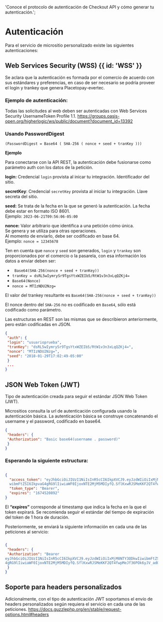 
  'Conoce el protocolo de autenticación de Checkout API y cómo generar tu autenticación.';
  
# Autenticación

Para el servicio de micrositio personalizado existe las siguientes autenticaciones:

## Web Services Security (WSS)  {{ id: 'WSS' }}

Se aclara que la autenticación es formada por el comercio de acuerdo con sus estándares
y preferencias, en caso de ser necesario se podría proveer el login y trankey que genera
Placetopay-evertec.

### Ejemplo de autenticación:

Todas las solicitudes al web deben ser autenticadas con Web Services Security
UsernameToken Profile 1.1.
https://groups.oasis-open.org/higherlogic/ws/public/document?document_id=13392

### Usando PasswordDigest

`(PasswordDigest = Base64 ( SHA-256 ( nonce + seed + tranKey )))`

**Ejemplo**

Para conectarse con la API REST, la autenticación debe fusionarse como parámetro
auth con los datos de la petición.

**login:** Credencial `login` provista al inicar tu integración. Identificador del sitio.

**secretKey**: Credencial `secretKey` provista al iniciar tu integración. Llave secreta del sitio.

**seed:** Se trata de la fecha en la que se generó la autenticación. La fecha debe estar en formato ISO 8601.    
Ejemplo: `2023-06-21T09:56:06-05:00`

**nonce:** Valor arbitrario que identifica a una petición cómo única.   
Se genera y se utiliza para otras operaciones.   
Al momento de enviarlo, debe ser codificado en base 64.   
Ejemplo: `nonce = 12345678`

Ten en cuenta que `nonce` y `seed` son generados, `login` y `trankey` son proporcionados por
el comercio o la pasarela, con esa información los datos a enviar deben ser:

- ` Base64(SHA-256(nonce + seed + tranKey))`  
- `tranKey = dsRL5wIymrySr9TgsYtxWZEIb5/RtW1v3n3xLqQZKj4=`  
- ` Base64(Nonce) `  
- `nonce = MTIzNDU2Nzg=`  

El valor del trankey resultante es `Base64(SHA-256(nonce + seed + tranKey))`


El nonce dentro del `SHA-256` no es codificado en `Base64`, sólo está codificado como
parámetro.

Las estructuras en REST son las mismas que se describieron anteriormente, pero están
codificadas en JSON.

``` json {{ 'title': 'Autenticación de Ejemplo' }}
{
 "auth": {
 "login": "usuarioprueba",
 "tranKey": "dsRL5wIymrySr9TgsYtxWZEIb5/RtW1v3n3xLqQZKj4=",
 "nonce": "MTIzNDU2Nzg=",
 "seed": "2018-01-29T17:02:49-05:00"
 }
 ...
}
```

## JSON Web Token (JWT) 
Tipo de autenticación creada para seguir el estándar JSON Web Token (JWT). 

<CenteredContainer>
  <ImageZoom
      src="/Json_web_token (JWT).png"
      alt="diagrama flujo token"
      className="w-full h-auto shadow rounded-md my-0 transition-transform duration-300 ease-in-out cursor-pointer hover:scale-110 focus:scale-110" 
  />
</CenteredContainer>

Micrositios consulta la url de autenticación configurada usando la autenticación básica.
La autenticación básica se construye concatenando el username y el password,
codificado en base64.

``` json
{
 "headers": {
 "Authorization": "Basic base64(username . password)"
 }
}
```

### Esperando la siguiente estructura:
``` json 

{
  "access_token": "eyJhbGciOiJIUzI1NiIsInR5cCI6IkpXVCJ9.eyJzdWIiOiIxMjM0NTY3ODkwIi
  wibmFtZSI6IkpvaG4gRG9lIiwiaWF0IjoxNTE2MjM5MDIyfQ.SflKxwRJSMeKKF2QT4fwpMeJf36POk6yJV_adQssw5c",
  "token_type": "Bearer",
  "expires": "1674520892"
}

```

El **“expires”** corresponde al timestamp que indica la fecha en la que el token expirará.
Se recomienda seguir el estándar del tiempo de expiración del token de 1 hora de
duración.

Posteriormente, se enviará la siguiente información en cada una de las peticiones al
servicio:

``` json 

{
 "headers": {
 "Authorization": "Bearer
eyJhbGciOiJIUzI1NiIsInR5cCI6IkpXVCJ9.eyJzdWIiOiIxMjM0NTY3ODkwIiwibmFtZSI6IkpvaG
4gRG9lIiwiaWF0IjoxNTE2MjM5MDIyfQ.SflKxwRJSMeKKF2QT4fwpMeJf36POk6yJV_adQssw5c"
 }
}
```

## Soporte para headers personalizados

Adicionalmente, con el tipo de autenticación JWT soportamos el envío de headers
personalizados según requiera el servicio en cada una de las peticiones.
https://docs.guzzlephp.org/en/stable/request-options.html#headers


























































